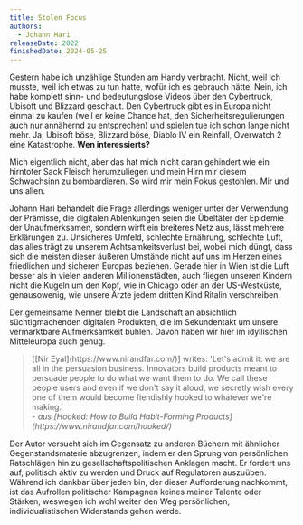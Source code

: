 ```yaml
---
title: Stolen Focus
authors:
  - Johann Hari
releaseDate: 2022
finishedDate: 2024-05-25
---
```



<BookHeading frontmatter={frontmatter} />

Gestern habe ich unzählige Stunden am Handy verbracht. Nicht, weil ich musste, weil ich etwas zu tun hatte, wofür ich es gebrauch hätte. Nein, ich habe komplett sinn- und bedeutungslose Videos über den Cybertruck, Ubisoft und Blizzard geschaut. Den Cybertruck gibt es in Europa nicht einmal zu kaufen (weil er keine Chance hat, den Sicherheitsregulierungen auch nur annähernd zu entsprechen) und spielen tue ich schon lange nicht mehr. Ja, Ubisoft böse, Blizzard böse, Diablo IV ein Reinfall, Overwatch 2 eine Katastrophe. **Wen interessierts?**

Mich eigentlich nicht, aber das hat mich nicht daran gehindert wie ein hirntoter Sack Fleisch herumzuliegen und mein Hirn mir diesem Schwachsinn zu bombardieren. So wird mir mein Fokus gestohlen. Mir und uns allen.

Johann Hari behandelt die Frage allerdings weniger unter der Verwendung der Prämisse, die digitalen Ablenkungen seien die Übeltäter der Epidemie der Unaufmerksamen, sondern wirft ein breiteres Netz aus, lässt mehrere Erklärungen zu. Unsicheres Umfeld, schlechte Ernährung, schlechte Luft, das alles trägt zu unserem Achtsamkeitsverlust bei, wobei mich düngt, dass sich die meisten dieser äußeren Umstände nicht auf uns im Herzen eines friedlichen und sicheren Europas beziehen. Gerade hier in Wien ist die Luft besser als in vielen anderen Millionenstädten, auch fliegen unseren Kindern nicht die Kugeln um den Kopf, wie in Chicago oder an der US-Westküste, genausowenig, wie unsere Ärzte jedem dritten Kind Ritalin verschreiben.

Der gemeinsame Nenner bleibt die Landschaft an absichtlich süchtigmachenden digitalen Produkten, die im Sekundentakt um unsere vermarktbare Aufmerksamkeit buhlen. Davon haben wir hier im idyllischen Mitteleuropa auch genug.

<p><blockquote>[[Nir Eyal](https://www.nirandfar.com/)] writes: 'Let's admit it: we are all in the persuasion business. Innovators build products meant to persuade people to do what we want them to do. We call these people users and even if we don't say it aloud, we secretly wish every one of them would become fiendishly hooked to whatever we're making.'<footer><cite>- aus [Hooked: How to Build Habit-Forming Products](https://www.nirandfar.com/hooked/)</cite></footer></blockquote></p>

Der Autor versucht sich im Gegensatz zu anderen Büchern mit ähnlicher Gegenstandsmaterie abzugrenzen, indem er den Sprung von persönlichen Ratschlägen hin zu gesellschaftspolitischen Anklagen macht. Er fordert uns auf, politisch aktiv zu werden und Druck auf Regulatoren auszuüben. Während ich dankbar über jeden bin, der dieser Aufforderung nachkommt, ist das Aufrollen politischer Kampagnen keines meiner Talente oder Stärken, weswegen ich wohl weiter den Weg persönlichen, individualistischen Widerstands gehen werde.
